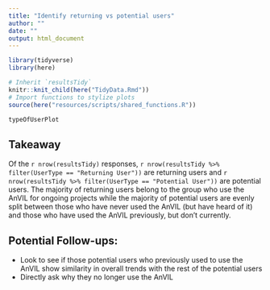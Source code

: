```yaml
---
title: "Identify returning vs potential users"
author: ""
date: ""
output: html_document
---
```


```r
library(tidyverse)
library(here)

# Inherit `resultsTidy`
knitr::knit_child(here("TidyData.Rmd"))
# Import functions to stylize plots
source(here("resources/scripts/shared_functions.R"))
```

```r
typeOfUserPlot
```

## Takeaway

Of the `r nrow(resultsTidy)` responses, `r nrow(resultsTidy %>% filter(UserType == "Returning User"))` are returning users and `r nrow(resultsTidy %>% filter(UserType == "Potential User"))` are potential users. The majority of returning users belong to the group who use the AnVIL for ongoing projects while the majority of potential users are evenly split between those who have never used the AnVIL (but have heard of it) and those who have used the AnVIL previously, but don't currently.

## Potential Follow-ups:

- Look to see if those potential users who previously used to use the AnVIL show similarity in overall trends with the rest of the potential users
- Directly ask why they no longer use the AnVIL
